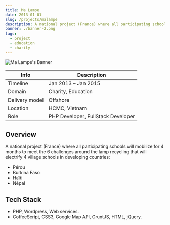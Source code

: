 ```yaml
---
title: Ma Lampe
date: 2013-01-01
slug: /projects/malampe
description: A national project (France) where all participating schools will mobilize for 4 months to meet the 6 challenges around the lamp recycling that will electrify 4 village schools in developing countries
banner: ./banner-2.png
tags:
  - project
  - education
  - charity
---
```


![Ma Lampe's Banner](./banner.png)

| Info           | Description                        |
| -------------- | ---------------------------------- |
| Timeline       | Jan 2013 – Jan 2015                |
| Domain         | Charity, Education                 |
| Delivery model | Offshore                           |
| Location       | HCMC, Vietnam                      |
| Role           | PHP Developer, FullStack Developer |

## Overview

A national project (France) where all participating schools will mobilize for 4 months to meet the 6 challenges around the lamp recycling that will electrify 4 village schools in developing countries:

- Pérou
- Burkina Faso
- Haïti
- Népal

## Tech Stack

- PHP, Wordpress, Web services.
- CoffeeScript, CSS3, Google Map API, GruntJS, HTML, jQuery.
